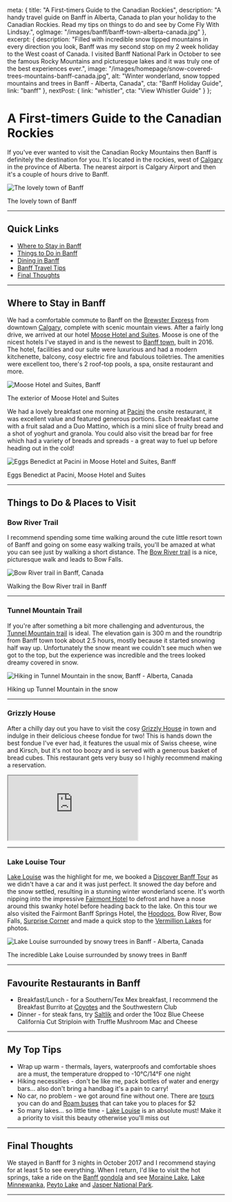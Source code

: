 
  meta: {
    title: "A First-timers Guide to the Canadian Rockies",
    description: "A handy travel guide on Banff in Alberta, Canada to plan your holiday to the Canadian Rockies. Read my tips on things to do and see by Come Fly With Lindsay.",
    ogImage: "/images/banff/banff-town-alberta-canada.jpg"
  },
  excerpt: {
    description: "Filled with incredible snow tipped mountains in every direction you look, Banff was my second stop on my 2 week holiday to the West coast of Canada. I visited Banff National Park in October to see the famous Rocky Mountains and picturesque lakes and it was truly one of the best experiences ever.",
    image: "/images/homepage/snow-covered-trees-mountains-banff-canada.jpg",
    alt: "Winter wonderland, snow topped mountains and trees in Banff - Alberta, Canada",
    cta: "Banff Holiday Guide",
    link: "banff"
  },
  nextPost: {
    link: "whistler",
    cta: "View Whistler Guide"
  }
};


# A First-timers Guide to the Canadian Rockies

If you've ever wanted to visit the Canadian Rocky Mountains then Banff is definitely the destination for you. It's located in the rockies, west of [Calgary](calgary) in the province of Alberta. The nearest airport is Calgary Airport and then it's a couple of hours drive to Banff.

![The lovely town of Banff](/images/banff/banff-town-alberta-canada.jpg)
<figcaption>The lovely town of Banff</figcaption>

---

## Quick Links
* [Where to Stay in Banff](#accommodation)
* [Things to Do in Banff](#things-to-do)
* [Dining in Banff](#dining)
* [Banff Travel Tips](#tips)
* [Final Thoughts](#summary)

---

## Where to Stay in Banff<a name="accommodation"></a>

We had a comfortable commute to Banff on the [Brewster Express](https://www.banffjaspercollection.com/brewster-express/) from downtown [Calgary](calgary), complete with scenic mountain views. After a fairly long drive, we arrived at our hotel [Moose Hotel and Suites](https://www.booking.com/hotel/ca/moose-and-suites.en-gb.html?aid=1912201). Moose is one of the nicest hotels I've stayed in and is the newest to [Banff town](https://banff.ca/), built in 2016. The hotel, facilities and our suite were luxurious and had a modern kitchenette, balcony, cosy electric fire and fabulous toiletries. The amenities were excellent too, there's 2 roof-top pools, a spa, onsite restaurant and more.

![Moose Hotel and Suites, Banff](/images/banff/moose-hotel-and-suites-banff-canada.jpg)
<figcaption>The exterior of Moose Hotel and Suites</figcaption>

We had a lovely breakfast one morning at [Pacini](http://moosehotelandsuites.com/pacini-restaurant/) the onsite restaurant, it was excellent value and featured generous portions. Each breakfast came with a fruit salad and a Duo Mattino, which is a mini slice of fruity bread and a shot of yoghurt and granola. You could also visit the bread bar for free which had a variety of breads and spreads - a great way to fuel up before heading out in the cold!

![Eggs Benedict at Pacini in Moose Hotel and Suites, Banff](/images/banff/eggs-benedict-at-pacini-moose-hotel-and-suites.jpg)
<figcaption>Eggs Benedict at Pacini, Moose Hotel and Suites</figcaption>

---

## Things to Do &amp; Places to Visit<a name="things-to-do"></a>

### Bow River Trail
I recommend spending some time walking around the cute little resort town of Banff and going on some easy walking trails, you'll be amazed at what you can see just by walking a short distance. The [Bow River trail](https://banff.ca/649/Bow-River-Trail) is a nice, picturesque walk and leads to Bow Falls.

![Bow River trail in Banff, Canada](/images/banff/bow-river-trail-banff-canada.jpg)
<figcaption>Walking the Bow River trail in Banff</figcaption>

---

### Tunnel Mountain Trail				
If you're after something a bit more challenging and adventurous, the [Tunnel Mountain trail](https://banff.ca/653/Tunnel-Mountain-Trail) is ideal. The elevation gain is 300 m and the roundtrip from Banff town took about 2.5 hours, mostly because it started snowing half way up. Unfortunately the snow meant we couldn't see much when we got to the top, but the experience was incredible and the trees looked dreamy covered in snow.

![Hiking in Tunnel Mountain in the snow, Banff - Alberta, Canada](/images/banff/tunnel-mountain-trail-in-snow-banff-canada.jpg)
<figcaption>Hiking up Tunnel Mountain in the snow</figcaption>	

---

### Grizzly House				
After a chilly day out you have to visit the cosy [Grizzly House](http://banffgrizzlyhouse.com/) in town and indulge in their delicious cheese fondue for two! This is hands down the best fondue I've ever had, it features the usual mix of Swiss cheese, wine and Kirsch, but it's not too boozy and is served with a generous basket of bread cubes. This restaurant gets very busy so I highly recommend making a reservation.

<div class="video-container">
<iframe src="https://www.youtube.com/embed/lA-W0DFlAbg?rel=0" gesture="media" allowfullscreen></iframe>
</div>

---

### Lake Louise	Tour		
[Lake Louise](https://www.banfflakelouise.com/lake-louise/) was the highlight for me, we booked a [Discover Banff Tour](https://www.banfftours.com) as we didn't have a car and it was just perfect. It snowed the day before and the snow settled, resulting in a stunning winter wonderland scene. It's  worth nipping into the impressive [Fairmont Hotel](https://www.fairmont.com/banff-springs/) to defrost and have a nose around this swanky hotel before heading back to the lake. On this tour we also visited the Fairmont Banff Springs Hotel, the [Hoodoos](https://banff.ca/652/Hoodoos-Trail), Bow River, Bow Falls, [Surprise Corner](https://www.travelalberta.com/uk/listings/surprise-corner-11154) and made a quick stop to the [Vermillion Lakes](https://www.banfflakelouise.com/vermilion-lakes) for photos.

![Lake Louise surrounded by snowy trees in Banff - Alberta, Canada](/images/banff/lake-louise-in-banff-canada.jpg)
<figcaption>The incredible Lake Louise surrounded by snowy trees in Banff</figcaption>
			
---

## Favourite Restaurants in Banff<a name="dining"></a>
* Breakfast/Lunch - for a Southern/Tex Mex breakfast, I recommend the Breakfast Burrito at [Coyotes](http://coyotesbanff.com) and the Southwestern Club
* Dinner - for steak fans, try [Saltlik](http://www.saltlik.com/banff/) and order the 10oz Blue Cheese California Cut Striploin with Truffle Mushroom Mac and Cheese

--- 

## My Top Tips<a name="tips"></a>
* Wrap up warm - thermals, layers, waterproofs and comfortable shoes are a must, the temperature dropped to -10°C/14°F one night
* Hiking necessities - don't be like me, pack bottles of water and energy bars... also don't bring a handbag it's a pain to carry!
* No car, no problem - we got around fine without one. There are [tours](https://www.banfftours.com/) you can do and [Roam buses](https://roamtransit.com/schedules-routes/banff-local-route-one) that can take you to places for $2 
* So many lakes... so little time - [Lake Louise](https://www.banfflakelouise.com/lake-louise) is an absolute must! Make it a priority to visit this beauty otherwise you'll miss out

---

## Final Thoughts<a name="summary"></a>
We stayed in Banff for 3 nights in October 2017 and I recommend staying for at least 5 to see everything. When I return, I'd like to visit the hot springs, take a ride on the [Banff gondola](https://www.banffjaspercollection.com/attractions/banff-gondola/) and see [Moraine Lake](https://www.banfflakelouise.com/moraine-lake), [Lake Minnewanka](https://www.banfflakelouise.com/lake-minnewanka), [Peyto Lake](https://www.travelalberta.com/uk/listings/peyto-lake-1483/) and [Jasper National Park](https://www.jasper.travel/).	

---